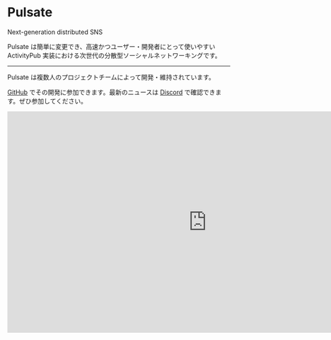 
<style jsx global>{`
  body {
    background-image: radial-gradient(#ddd 2px, transparent 0),
    radial-gradient(#ddd 2px, transparent 0);
    background-position: 0 0, 40px 40px;
    background-size: 80px 80px;
    text-align: center;
  }
  .dark body {
    background-color: #0E1215;
    background-image:
      radial-gradient(#333 2px, transparent 0),
      radial-gradient(#333 2px, transparent 0),
      linear-gradient(to top right, #000000, #001a33);
    background-size: 40px 40px, 40px 40px, 100% 100%;
    background-position: 0 0, 20px 20px, 0 0;
    background-repeat: repeat, repeat, no-repeat;
  }
`}</style>

# Pulsate

<div className={style.heading}>
  <p>Next-generation distributed SNS</p>
</div>

Pulsate は簡単に変更でき、高速かつユーザー・開発者にとって使いやすい ActivityPub 実装における次世代の分散型ソーシャルネットワーキングです。

<div className={style.nav}>
  <Navigation />
</div>

---

Pulsate は複数人のプロジェクトチームによって開発・維持されています。

[GitHub](https://link.pulsate.dev/github) でその開発に参加できます。最新のニュースは [Discord](https://link.pulsate.dev/discord) で確認できます。ぜひ参加してください。

<div style={{ display: "flex", justifyContent: "center", marginTop: 30 }}>
  <iframe src="https://discord.com/widget?id=1155472831744856164&theme=dark" width="900" height="500" allowTransparency="true" frameBorder="0" sandbox="allow-popups allow-popups-to-escape-sandbox allow-same-origin allow-scripts"></iframe>
</div>

